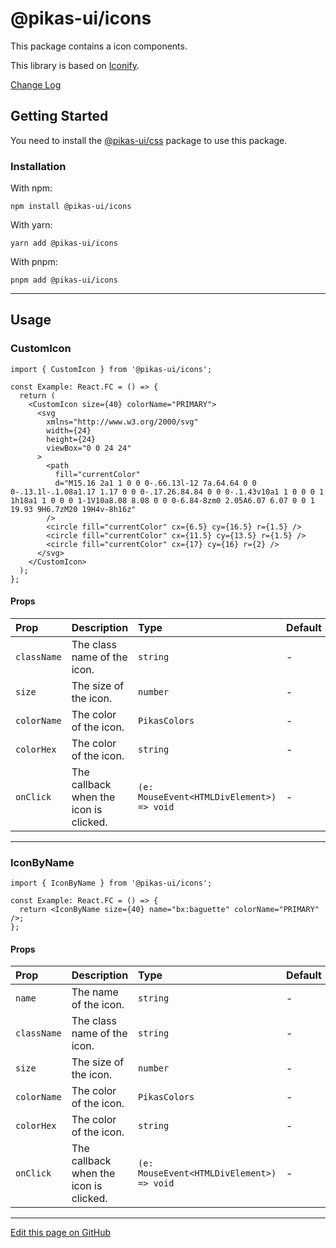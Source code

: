 

<NextSeo title="Icons" />

# @pikas-ui/icons

This package contains a icon components.

This library is based on [Iconify](https://iconify.design/).

<a href="https://github.com/Achaak/pikas/blob/main/packages/ui/icons/CHANGELOG.md">
  Change Log
</a>

## Getting Started

You need to install the <a href={cssLink}>@pikas-ui/css</a> package to use this package.

### Installation

With npm:

```
npm install @pikas-ui/icons
```

With yarn:

```
yarn add @pikas-ui/icons
```

With pnpm:

```
pnpm add @pikas-ui/icons
```

---

## Usage

### CustomIcon

<CustomIconExample />

```tsx
import { CustomIcon } from '@pikas-ui/icons';

const Example: React.FC = () => {
  return (
    <CustomIcon size={40} colorName="PRIMARY">
      <svg
        xmlns="http://www.w3.org/2000/svg"
        width={24}
        height={24}
        viewBox="0 0 24 24"
      >
        <path
          fill="currentColor"
          d="M15.16 2a1 1 0 0 0-.66.13l-12 7a.64.64 0 0 0-.13.1l-.1.08a1.17 1.17 0 0 0-.17.26.84.84 0 0 0-.1.43v10a1 1 0 0 0 1 1h18a1 1 0 0 0 1-1V10a8.08 8.08 0 0 0-6.84-8zm0 2.05A6.07 6.07 0 0 1 19.93 9H6.7zM20 19H4v-8h16z"
        />
        <circle fill="currentColor" cx={6.5} cy={16.5} r={1.5} />
        <circle fill="currentColor" cx={11.5} cy={13.5} r={1.5} />
        <circle fill="currentColor" cx={17} cy={16} r={2} />
      </svg>
    </CustomIcon>
  );
};
```

#### Props

| Prop        | Description                            | Type                                      | Default |
| :---------- | :------------------------------------- | :---------------------------------------- | :------ |
| `className` | The class name of the icon.            | `string`                                  | -       |
| `size`      | The size of the icon.                  | `number`                                  | -       |
| `colorName` | The color of the icon.                 | `PikasColors`                             | -       |
| `colorHex`  | The color of the icon.                 | `string`                                  | -       |
| `onClick`   | The callback when the icon is clicked. | `(e: MouseEvent<HTMLDivElement>) => void` | -       |

---

### IconByName

<IconByNameExample />

```tsx
import { IconByName } from '@pikas-ui/icons';

const Example: React.FC = () => {
  return <IconByName size={40} name="bx:baguette" colorName="PRIMARY" />;
};
```

#### Props

| Prop        | Description                            | Type                                      | Default |
| :---------- | :------------------------------------- | :---------------------------------------- | :------ |
| `name`      | The name of the icon.                  | `string`                                  | -       |
| `className` | The class name of the icon.            | `string`                                  | -       |
| `size`      | The size of the icon.                  | `number`                                  | -       |
| `colorName` | The color of the icon.                 | `PikasColors`                             | -       |
| `colorHex`  | The color of the icon.                 | `string`                                  | -       |
| `onClick`   | The callback when the icon is clicked. | `(e: MouseEvent<HTMLDivElement>) => void` | -       |

---

[Edit this page on GitHub](https://github.com/Achaak/pikas/blob/main/apps/docs-ui/pages/components/icons.mdx)
